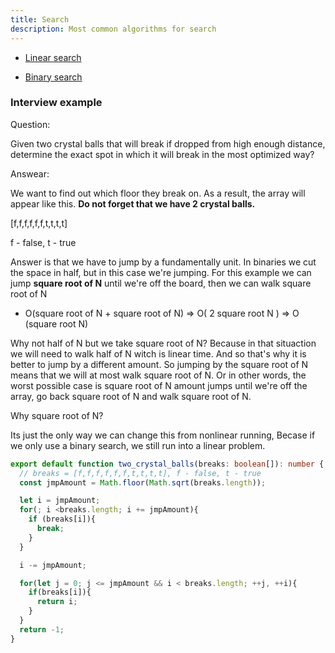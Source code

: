 ```yaml
---
title: Search
description: Most common algorithms for search
---
```


- [Linear search](/algorithms/search/linear-search)

- [Binary search](/algorithms/search/binary-search)

### Interview example

Question:

Given two crystal balls that will break if dropped from high enough distance, determine the exact spot in which it will break in the most optimized way?

Answear:

We want to find out which floor they break on. As a result, the array will appear like this. **Do not forget that we have 2 crystal balls.**

[f,f,f,f,f,f,t,t,t,t]

f - false, t - true

Answer is that we have to jump by a fundamentally unit. In binaries we cut the space in half, but in this case we're jumping. For this example we can jump **square root of N** until we're off the board, then we can walk square root of N

- O(square root of N + square root of N) => O( 2 square root N ) => O (square root N)

Why not half of N but we take square root of N?
Because in that situaction we will need to walk half of N witch is linear time. And so that's why it is better to jump by a different amount. So jumping by the square root of N means that we will at most walk square root of N. Or in other words, the worst possible case is square root of N amount jumps until we're off the array, go back square root of N and walk square root of N.

Why square root of N?

Its just the only way we can change this from nonlinear running, Becase if we only use a binary search, we still run into a linear problem.

```ts
export default function two_crystal_balls(breaks: boolean[]): number {
  // breaks = [f,f,f,f,f,f,t,t,t,t], f - false, t - true
  const jmpAmount = Math.floor(Math.sqrt(breaks.length));

  let i = jmpAmount;
  for(; i <breaks.length; i += jmpAmount){
    if (breaks[i]){
      break;
    }
  }

  i -= jmpAmount;

  for(let j = 0; j <= jmpAmount && i < breaks.length; ++j, ++i){
    if(breaks[i]){
      return i;
    }
  }
  return -1;
}
```

